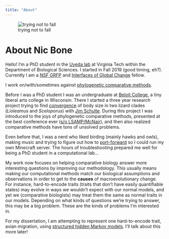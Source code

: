 ```yaml
---
title: "About"
---
```


![trying not to fall](smiley.jpg)

# About Nic Bone

Hello! I'm a PhD student in the [Uyeda lab](https://www.uyedalab.com/people.html) at Virginia Tech within the Department of Biological Sciences. I started in Fall 2019 (good timing, eh?). Currently I am a [NSF GRFP](https://www.nsfgrfp.org/) and [Interfaces of Global Change](https://www.globalchange.vt.edu/igc/) fellow.

I work on/with/sometimes against [phylogenetic comparative methods](https://en.wikipedia.org/wiki/Phylogenetic_comparative_methods). 

Before I was a PhD student I was an undergraduate at [Beloit College](https://en.wikipedia.org/wiki/Beloit_College), a tiny liberal arts college in Wisconsin. There I started a three year research project trying to find [convergence](https://peabody.yale.edu/exhibits/tree-of-life/convergent-evolution-recurrence-form) of body size in two lizard clades (*Lioleamus* and *Sceloporus*) with [Jim Schulte](https://scholar.google.com/citations?user=qvHv7NwAAAAJ&hl=en&oi=sra). During this project I was introduced to the joys of phylogenetic comparative methods, presented at the best conference ever ([s/o LSAMP/McNair](https://www.nsf.gov/funding/pgm_summ.jsp?pims_id=13646&WT.mc_id=USNSF_180)), and then also realized comparative methods have tons of unsolved problems.

Even before that, I was a nerd who liked birding (mainly hawks and owls), making music and trying to figure out how to [port-forward](https://en.wikipedia.org/wiki/Port_forwarding) so I could run my own Minecraft server. The hours of troubleshooting prepared me well for being a PhD student in a computational lab...

My work now focuses on helping comparative biology answer more interesting questions by improving our methodology. This usually means making our computational methods match our biological assumptions and observations in order to get to the **causes** of macroevolutionary change. For instance, hard-to-encode traits (traits that don't have easily quantifiable states) may evolve in ways we wouldn't expect with our normal models, and yet we (comparative biologists) may treat them the same as normal traits in our models. Depending on what kinds of questions we're trying to answer, this may be a big problem. These are the kinds of problems I'm interested in. 

For my dissertation, I am attempting to represent one hard-to-encode trait, avian migration, using [structured hidden Markov models](archive.html). I'll talk about this more later!

<br>
